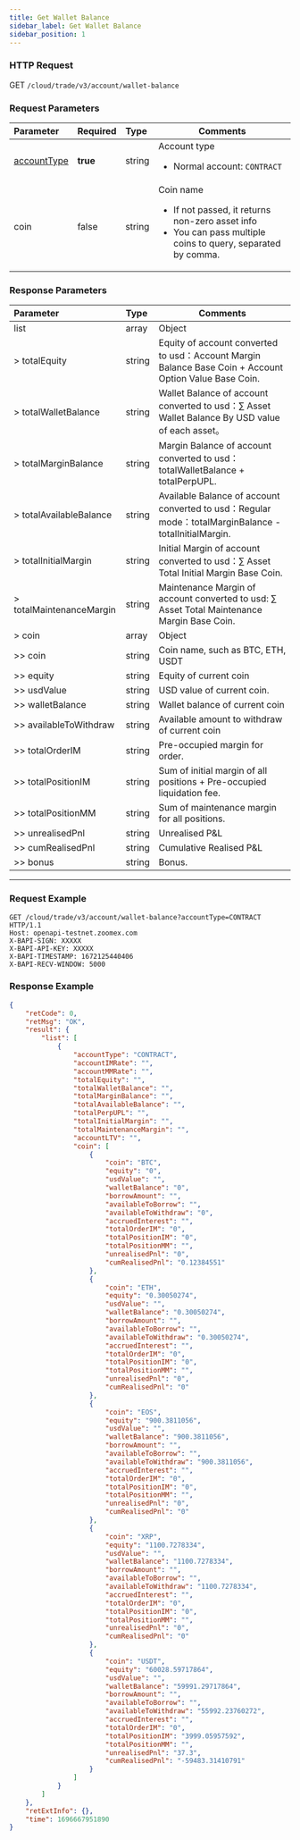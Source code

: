 ```yaml
---
title: Get Wallet Balance
sidebar_label: Get Wallet Balance
sidebar_position: 1
---
```


### HTTP Request
GET `/cloud/trade/v3/account/wallet-balance`

### Request Parameters
| Parameter | Required | Type | Comments|
|:----- |:-------|:-----|------ |
|[accountType](../enum#accounttype) |**true** |string |Account type <ul><li>Normal account: `CONTRACT`</li></ul> |
|coin |false |string |Coin name <ul><li>If not passed, it returns non-zero asset info</li><li>You can pass multiple coins to query, separated by comma. </li></ul>|

### Response Parameters
| Parameter | Type | Comments|
|:----- |:-----|----- |
|list |array |Object |
|> totalEquity |string |Equity of account converted to usd：Account Margin Balance Base Coin + Account Option Value Base Coin.|
|> totalWalletBalance |string |Wallet Balance of account converted to usd：∑ Asset Wallet Balance By USD value of each asset。|
|> totalMarginBalance |string |Margin Balance of account converted to usd：totalWalletBalance + totalPerpUPL.|
|> totalAvailableBalance |string |Available Balance of account converted to usd：Regular mode：totalMarginBalance - totalInitialMargin. |
|> totalInitialMargin |string |Initial Margin of account converted to usd：∑ Asset Total Initial Margin Base Coin. |
|> totalMaintenanceMargin |string |Maintenance Margin of account converted to usd: ∑ Asset Total Maintenance Margin Base Coin.|
|> coin |array |Object |
|>> coin |string |Coin name, such as BTC, ETH, USDT |
|>> equity |string |Equity of current coin |
|>> usdValue |string |USD value of current coin. |
|>> walletBalance |string |Wallet balance of current coin |
|>> availableToWithdraw |string |Available amount to withdraw of current coin |
|>> totalOrderIM |string |Pre-occupied margin for order.|
|>> totalPositionIM	|string	|Sum of initial margin of all positions + Pre-occupied liquidation fee.|
|>> totalPositionMM	|string |Sum of maintenance margin for all positions.|
|>> unrealisedPnl |string |Unrealised P&L |
|>> cumRealisedPnl |string |Cumulative Realised P&L |
|>> bonus |string |Bonus.|

---

### Request Example

```shell
GET /cloud/trade/v3/account/wallet-balance?accountType=CONTRACT HTTP/1.1
Host: openapi-testnet.zoomex.com
X-BAPI-SIGN: XXXXX
X-BAPI-API-KEY: XXXXX
X-BAPI-TIMESTAMP: 1672125440406
X-BAPI-RECV-WINDOW: 5000
```

### Response Example

```json
{
    "retCode": 0,
    "retMsg": "OK",
    "result": {
        "list": [
            {
                "accountType": "CONTRACT",
                "accountIMRate": "",
                "accountMMRate": "",
                "totalEquity": "",
                "totalWalletBalance": "",
                "totalMarginBalance": "",
                "totalAvailableBalance": "",
                "totalPerpUPL": "",
                "totalInitialMargin": "",
                "totalMaintenanceMargin": "",
                "accountLTV": "",
                "coin": [
                    {
                        "coin": "BTC",
                        "equity": "0",
                        "usdValue": "",
                        "walletBalance": "0",
                        "borrowAmount": "",
                        "availableToBorrow": "",
                        "availableToWithdraw": "0",
                        "accruedInterest": "",
                        "totalOrderIM": "0",
                        "totalPositionIM": "0",
                        "totalPositionMM": "",
                        "unrealisedPnl": "0",
                        "cumRealisedPnl": "0.12384551"
                    },
                    {
                        "coin": "ETH",
                        "equity": "0.30050274",
                        "usdValue": "",
                        "walletBalance": "0.30050274",
                        "borrowAmount": "",
                        "availableToBorrow": "",
                        "availableToWithdraw": "0.30050274",
                        "accruedInterest": "",
                        "totalOrderIM": "0",
                        "totalPositionIM": "0",
                        "totalPositionMM": "",
                        "unrealisedPnl": "0",
                        "cumRealisedPnl": "0"
                    },
                    {
                        "coin": "EOS",
                        "equity": "900.3811056",
                        "usdValue": "",
                        "walletBalance": "900.3811056",
                        "borrowAmount": "",
                        "availableToBorrow": "",
                        "availableToWithdraw": "900.3811056",
                        "accruedInterest": "",
                        "totalOrderIM": "0",
                        "totalPositionIM": "0",
                        "totalPositionMM": "",
                        "unrealisedPnl": "0",
                        "cumRealisedPnl": "0"
                    },
                    {
                        "coin": "XRP",
                        "equity": "1100.7278334",
                        "usdValue": "",
                        "walletBalance": "1100.7278334",
                        "borrowAmount": "",
                        "availableToBorrow": "",
                        "availableToWithdraw": "1100.7278334",
                        "accruedInterest": "",
                        "totalOrderIM": "0",
                        "totalPositionIM": "0",
                        "totalPositionMM": "",
                        "unrealisedPnl": "0",
                        "cumRealisedPnl": "0"
                    },
                    {
                        "coin": "USDT",
                        "equity": "60028.59717864",
                        "usdValue": "",
                        "walletBalance": "59991.29717864",
                        "borrowAmount": "",
                        "availableToBorrow": "",
                        "availableToWithdraw": "55992.23760272",
                        "accruedInterest": "",
                        "totalOrderIM": "0",
                        "totalPositionIM": "3999.05957592",
                        "totalPositionMM": "",
                        "unrealisedPnl": "37.3",
                        "cumRealisedPnl": "-59483.31410791"
                    }
                ]
            }
        ]
    },
    "retExtInfo": {},
    "time": 1696667951890
}
```
